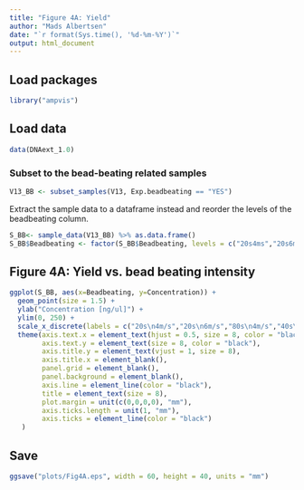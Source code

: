 ```yaml
---
title: "Figure 4A: Yield"
author: "Mads Albertsen"
date: "`r format(Sys.time(), '%d-%m-%Y')`"
output: html_document
---
```


## Load packages
```r
library("ampvis")
```

## Load data
```r
data(DNAext_1.0)
```

### Subset to the bead-beating related samples
```r
V13_BB <- subset_samples(V13, Exp.beadbeating == "YES")
```

Extract the sample data to a dataframe instead and reorder the levels of the beadbeating column.
```r
S_BB<- sample_data(V13_BB) %>% as.data.frame()
S_BB$Beadbeating <- factor(S_BB$Beadbeating, levels = c("20s4ms","20s6ms","80s4ms","40s6ms","80s6ms","160s6ms","400s6ms"))
```

## Figure 4A: Yield vs. bead beating intensity
```r
ggplot(S_BB, aes(x=Beadbeating, y=Concentration)) +
  geom_point(size = 1.5) +
  ylab("Concentration [ng/ul]") +
  ylim(0, 250) +
  scale_x_discrete(labels = c("20s\n4m/s","20s\n6m/s","80s\n4m/s","40s\n6m/s","80s\n6m/s","160s\n6m/s","400s\n6m/s")) +
  theme(axis.text.x = element_text(hjust = 0.5, size = 8, color = "black"),
        axis.text.y = element_text(size = 8, color = "black"),
        axis.title.y = element_text(vjust = 1, size = 8),
        axis.title.x = element_blank(),
        panel.grid = element_blank(),
        panel.background = element_blank(),
        axis.line = element_line(color = "black"),
        title = element_text(size = 8),
        plot.margin = unit(c(0,0,0,0), "mm"),
        axis.ticks.length = unit(1, "mm"),
        axis.ticks = element_line(color = "black")
   ) 
```

## Save 
```r
ggsave("plots/Fig4A.eps", width = 60, height = 40, units = "mm")
```